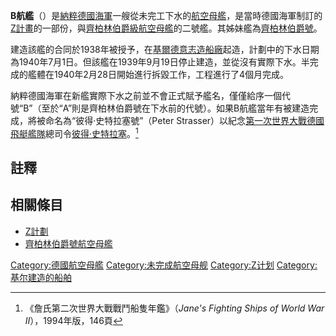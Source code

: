 {{noteTA
|1=zh-hans:战列舰;zh-hant:戰艦;
}}
{{軍艦模板
|圖片= 
|照片說明=
|圖片2= [[Image:War_ensign_of_Germany_(1938-1945).svg|55px]]
|照片說明2= 
|名稱= B航艦
|艦種= [[航空母艦|航空母艦]]
|艦名=
|艦級=
|代號= B航艦（{{lang|de|Flugzeugträger B}}）
|前型=
|次型=
|同型= [[齊柏林伯爵號航空母艦|齊柏林伯爵號]]（{{lang|de|Graf Zeppelin}}）
|數量= 
|製造= [[德意志造船廠|德意志造船廠]]
|下訂= 
|造價=  
|動工= 1938年
|下水= 
|服役= 
|退役= 
|結局= 1940年2月-6月被拆毀
|除籍= 
|狀態= 
|綽號=
|榮譽=
|排水= 
|標準= 
|基準= 24,500噸
|滿載= 33,500噸
|長度= 262.5米
|闊度= 31.5米（水線）
|吃水= 7.6 m（基準）<br />8.5米（滿載）
|飛行= 長240米 x 闊27米
|極速= 35節
|鍋爐= 
|引擎= [[蒸汽轮机|蒸汽轮机]]，4軸
|燃料= 
|出力= 200,000马力
|續航= 8,000海里（19節）
|潛行= 
|乘員= 船員1,720人，飛行聯隊306人
|裝甲= 水线部分装甲为102毫米
|裝備= 16 × 15 cm SK C/28 guns<br />12 × [[高射炮|高射炮]](10.5 cm)<br />22 × 3.7 cm SK C/30 (防空)
|射控裝置=
|偵搜設備=
|電戰系統=
|電子設備=
|艦載機= 常規42架（战斗机12架，攻击机30架），最大50架（10架[[Bf_109戰鬥機|梅塞施米特式109型戰鬥機]]<br />20架[[Ju_87俯衝轟炸機|容克Ju 87型俯衝轟炸機]]<br />20架[[費策勒Fi_167型魚雷轟炸機|費策勒Fi 167型魚雷轟炸機]]）
|其它=
}}
'''B航艦'''（{{lang|de|Flugzeugträger B}}）是[[納粹德國海軍|納粹德國海軍]]一艘從未完工下水的[[航空母艦|航空母艦]]，是當時德國海軍制訂的[[Z計畫|Z計畫]]的一部份，與[[齊柏林伯爵級航空母艦|齊柏林伯爵級航空母艦]]的二號艦。其姊妹艦為[[齊柏林伯爵號航空母艦|齊柏林伯爵號]]。 

建造該艦的合同於1938年被授予，在[[基爾|基爾]][[德意志造船廠|德意志造船廠]]起造，計劃中的下水日期為1940年7月1日。但該艦在1939年9月19日停止建造，並從沒有實際下水。半完成的艦體在1940年2月28日開始進行拆毀工作，工程進行了4個月完成。 

納粹德國海軍在新艦實際下水之前並不會正式賦予艦名，僅僅給序一個代號“B”（至於“A”則是齊柏林伯爵號在下水前的代號）。如果B航艦當年有被建造完成，將被命名為“彼得·史特拉塞號”（Peter Strasser）以紀念[[第一次世界大戰|第一次世界大戰]][[德國飛艇艦隊|德國飛艇艦隊]]總司令[[彼得·史特拉塞|彼得·史特拉塞]]。<ref>《詹氏第二次世界大戰戰鬥船隻年鑑》（''Jane's Fighting Ships of World War II''），1994年版，146頁</ref>

==註釋==
{{reflist}}

==相關條目==
* [[Z計劃|Z計劃]]
* [[齊柏林伯爵號航空母艦|齊柏林伯爵號航空母艦]]

{{DEFAULTSORT:Flugzeugtrager B}}
[[Category:德國航空母艦|Category:德國航空母艦]]
[[Category:未完成航空母舰|Category:未完成航空母舰]]
[[Category:Z计划|Category:Z计划]]
[[Category:基尔建造的船舶|Category:基尔建造的船舶]]

{{德國航空母艦}}